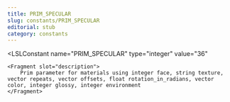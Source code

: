 ```yaml
---
title: PRIM_SPECULAR
slug: constants/PRIM_SPECULAR
editorial: stub
category: constants
---
```


<LSLConstant
	name="PRIM_SPECULAR"
	type="integer"
	value="36"
>
	<Fragment slot="description">
		Prim parameter for materials using integer face, string texture, vector repeats, vector offsets, float rotation_in_radians, vector color, integer glossy, integer environment
	</Fragment>
</LSLConstant>
